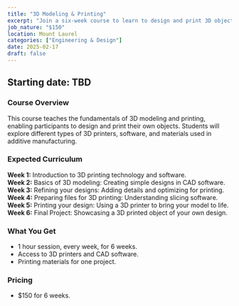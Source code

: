 ```yaml
---
title: "3D Modeling & Printing"
excerpt: "Join a six-week course to learn to design and print 3D objects."
job_nature: "$150"
location: Mount Laurel
categories: ["Engineering & Design"]
date: 2025-02-17
draft: false
---
```


## Starting date: TBD

### Course Overview
This course teaches the fundamentals of 3D modeling and printing, enabling participants to design and print their own objects. Students will explore different types of 3D printers, software, and materials used in additive manufacturing.

### Expected Curriculum
**Week 1:** Introduction to 3D printing technology and software.  
**Week 2:** Basics of 3D modeling: Creating simple designs in CAD software.  
**Week 3:** Refining your designs: Adding details and optimizing for printing.  
**Week 4:** Preparing files for 3D printing: Understanding slicing software.  
**Week 5:** Printing your design: Using a 3D printer to bring your model to life.  
**Week 6:** Final Project: Showcasing a 3D printed object of your own design.

### What You Get

- 1 hour session, every week, for 6 weeks.
- Access to 3D printers and CAD software.
- Printing materials for one project.

### Pricing
- $150 for 6 weeks.
